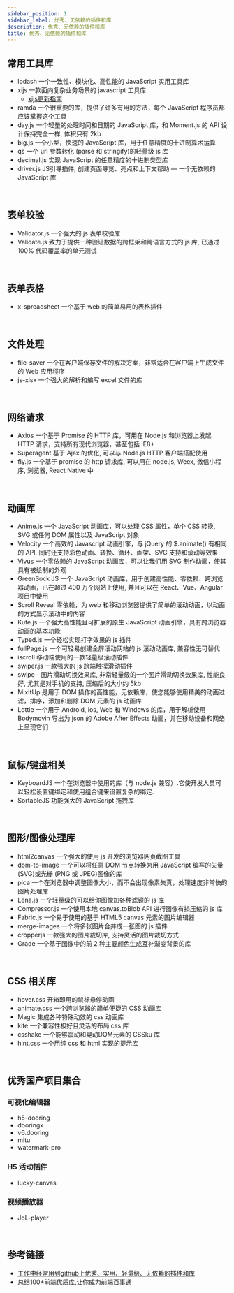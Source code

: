 ```yaml
---
sidebar_position: 1
sidebar_label: 优秀、无依赖的插件和库
description: 优秀、无依赖的插件和库
title: 优秀、无依赖的插件和库
---
```


## 常用工具库
* lodash 一个一致性、模块化、高性能的 JavaScript 实用工具库
* xijs 一款面向复杂业务场景的 javascript 工具库
  * [xijs更新指南](https://mp.weixin.qq.com/s/vZElscIByiFz2TSYcx7r6Q)
* ramda  一个很重要的库，提供了许多有用的方法，每个 JavaScript 程序员都应该掌握这个工具
* day.js  一个轻量的处理时间和日期的 JavaScript 库，和 Moment.js 的 API 设计保持完全一样, 体积只有 2kb
* big.js  一个小型，快速的 JavaScript 库，用于任意精度的十进制算术运算
* qs  一个 url 参数转化 (parse 和 stringify)的轻量级 js 库
* decimal.js  实现 JavaScript 的任意精度的十进制类型库
* driver.js  JS引导插件, 创建页面导览、亮点和上下文帮助 — 一个无依赖的JavaScript 库

<br />

## 表单校验
* Validator.js  一个强大的 js 表单校验库
* Validate.js  致力于提供一种验证数据的跨框架和跨语言方式的 js 库, 已通过 100% 代码覆盖率的单元测试

<br />

## 表单表格
* x-spreadsheet  一个基于 web 的简单易用的表格插件

<br />

## 文件处理
* file-saver  一个在客户端保存文件的解决方案，非常适合在客户端上生成文件的 Web 应用程序
* js-xlsx  一个强大的解析和编写 excel 文件的库

<br />

## 网络请求
* Axios  一个基于 Promise 的 HTTP 库，可用在 Node.js 和浏览器上发起 HTTP 请求，支持所有现代浏览器，甚至包括 IE8+
* Superagent  基于 Ajax 的优化, 可以与 Node.js HTTP 客户端搭配使用
* fly.js  一个基于 promise 的 http 请求库, 可以用在 node.js, Weex, 微信小程序, 浏览器, React Native 中


<br />

## 动画库
* Anime.js  一个 JavaScript 动画库，可以处理 CSS 属性，单个 CSS 转换, SVG 或任何 DOM 属性以及 JavaScript 对象
* Velocity  一个高效的 Javascript 动画引擎，与 jQuery 的 $.animate() 有相同的 API, 同时还支持彩色动画、转换、循环、画架、SVG 支持和滚动等效果
* Vivus  一个零依赖的 JavaScript 动画库，可以让我们用 SVG 制作动画，使其具有被绘制的外观
* GreenSock JS  一个 JavaScript 动画库，用于创建高性能、零依赖、跨浏览器动画，已在超过 400 万个网站上使用, 并且可以在 React、Vue、Angular 项目中使用
* Scroll Reveal  零依赖，为 web 和移动浏览器提供了简单的滚动动画，以动画的方式显示滚动中的内容
* Kute.js  一个强大高性能且可扩展的原生 JavaScript 动画引擎，具有跨浏览器动画的基本功能
* Typed.js  一个轻松实现打字效果的 js 插件
* fullPage.js  一个可轻易创建全屏滚动网站的 js 滚动动画库, 兼容性无可替代
* iscroll  移动端使用的一款轻量级滚动插件
* swiper.js  一款强大的 js 跨端触摸滑动插件
* swipe - 图片滑动切换效果库, 非常轻量级的一个图片滑动切换效果库, 性能良好, 尤其是对手机的支持, 压缩后的大小约 5kb
* MixItUp  是用于 DOM 操作的高性能，无依赖库，使您能够使用精美的动画过滤，排序，添加和删除 DOM 元素的 js 动画库
* Lottie  一个用于 Android, ios, Web 和 Windows 的库，用于解析使用 Bodymovin 导出为 json 的 Adobe After Effects 动画，并在移动设备和网络上呈现它们

<br />

## 鼠标/键盘相关
* KeyboardJS  一个在浏览器中使用的库（与 node.js 兼容）.它使开发人员可以轻松设置键绑定和使用组合键来设置复杂的绑定.
* SortableJS  功能强大的 JavaScript 拖拽库



<br />

## 图形/图像处理库
* html2canvas  一个强大的使用 js 开发的浏览器网页截图工具
* dom-to-image  一个可以将任意 DOM 节点转换为用 JavaScript 编写的矢量 (SVG)或光栅 (PNG 或 JPEG)图像的库
* pica  一个在浏览器中调整图像大小，而不会出现像素失真，处理速度非常快的图片处理库
* Lena.js  一个轻量级的可以给你图像加各种滤镜的 js 库
* Compressor.js  一个使用本地 canvas.toBlob API 进行图像有损压缩的 js 库
* Fabric.js  一个易于使用的基于 HTML5 canvas 元素的图片编辑器
* merge-images  一个将多张图片合并成一张图的 js 插件
* cropperjs  一款强大的图片裁切库, 支持灵活的图片裁切方式
* Grade  一个基于图像中的前 2 种主要颜色生成互补渐变背景的库

<br />

## CSS 相关库
* hover.css 开箱即用的鼠标悬停动画
* animate.css 一个跨浏览器的简单便捷的 CSS 动画库
* Magic 集成各种特殊动效的 css 动画库
* kite 一个兼容性极好且灵活的布局 css 库
* csshake 一个能够震动和晃动DOM元素的 CSSku 库
* hint.css 一个用纯 css 和 html 实现的提示库

<br />


## 优秀国产项目集合

### 可视化编辑器
* h5-dooring
* dooringx
* v6.dooring
* mitu
* watermark-pro

### H5 活动插件
* lucky-canvas

### 视频播放器
* JoL-player

<br />

## 参考链接

* [工作中经常用到github上优秀、实用、轻量级、无依赖的插件和库](https://github.com/jawil/blog/issues/10)
* [总结100+前端优质库,让你成为前端百事通](https://mp.weixin.qq.com/s?__biz=MzU2Mzk1NzkwOA==&mid=2247492204&idx=1&sn=8a77569e6ba32eff5cd7cb8bae7e0771&chksm=fc50fb97cb277281891f1620dc5ab3a05ba687a04dbe6f224479a36c8f7567b1aebf75e67709&scene=178&cur_album_id=1972186128682221573#rd)
